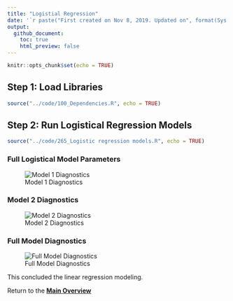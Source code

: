 ---
title: "Logistial Regression"
date: '`r paste("First created on Nov 8, 2019. Updated on", format(Sys.Date(),"%b %d, %Y"))`'
output: 
  github_document:
    toc: true
    html_preview: false
---

```{r setup, include=FALSE}
knitr::opts_chunk$set(echo = TRUE)
```

## Step 1: Load Libraries

```{r echo=TRUE}
source("../code/100_Dependencies.R", echo = TRUE)

```

## Step 2: Run Logistical Regression Models

```{r echo=TRUE}
source("../code/265_Logistic regression models.R", echo = TRUE)

```

### Full Logistical Model Parameters
![Model 1 Diagnostics](https://pgsmith2000.github.io/cvd-and-teeth/output/figures/lmodel1diagnostics.png "Model 1 Diagnostics")

### Model 2 Diagnostics

![Model 2 Diagnostics](https://pgsmith2000.github.io/cvd-and-teeth/output/figures/lmodel2diagnostics.png "Model 2 Diagnostics")

### Full Model Diagnostics

![Full Model Diagnostics](https://pgsmith2000.github.io/cvd-and-teeth/output/figures/lmfulldiagnostics.png "Full Model Diagnostics")

This concluded the linear regression modeling.

Return to the **[Main Overview](index.html)**
